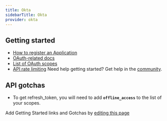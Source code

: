 ```yaml
---
title: Okta
sidebarTitle: Okta
provider: okta
---
```



<Overview />
<PreBuiltTooling provider={providers[pageMetadata.provider]} />
<PreBuiltUseCases />


## Getting started

-   [How to register an Application](https://developer.okta.com/docs/guides/implement-oauth-for-okta/main/#create-an-oauth-2-0-app-in-okta)
-   [OAuth-related docs](https://developer.okta.com/docs/reference/api/oidc)
-   [List of OAuth scopes](https://developer.okta.com/docs/api/oauth2/#oauth-20-scopes)
-   [API rate limiting](https://developer.okta.com/docs/reference/rate-limits/)
<Tip>Need help getting started? Get help in the [community](https://nango.dev/slack).</Tip>

## API gotchas

-   To get refresh_token, you will need to add **`offline_access`** to the list of your scopes.

<Note>Add Getting Started links and Gotchas by [editing this page](https://github.com/nangohq/nango/tree/master/docs-v2/integrations/all/okta.mdx)</Note>
